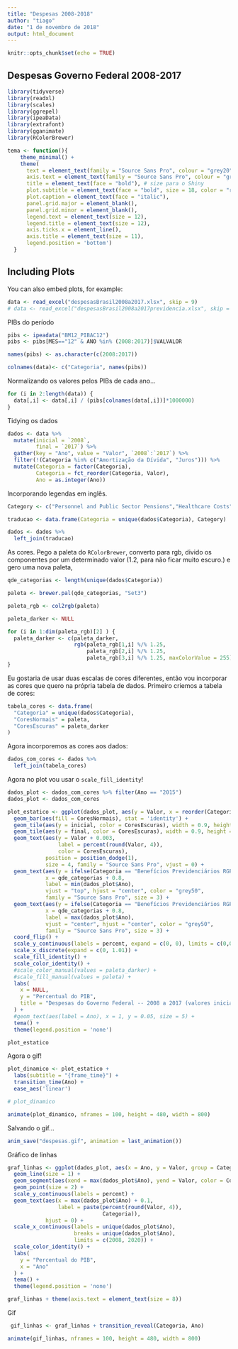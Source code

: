 ```yaml
---
title: "Despesas 2008-2018"
author: "tiago"
date: "1 de novembro de 2018"
output: html_document
---
```


```r
knitr::opts_chunk$set(echo = TRUE)
```

## Despesas Governo Federal 2008-2017

```r
library(tidyverse)
library(readxl)
library(scales)
library(ggrepel)
library(ipeaData)
library(extrafont)
library(gganimate)
library(RColorBrewer)

tema <- function(){
    theme_minimal() +
    theme(
      text = element_text(family = "Source Sans Pro", colour = "grey20"),
      axis.text = element_text(family = "Source Sans Pro", colour = "grey20", size = 12),
      title = element_text(face = "bold"), # size para o Shiny
      plot.subtitle = element_text(face = "bold", size = 18, color = "red"),
      plot.caption = element_text(face = "italic"),
      panel.grid.major = element_blank(), 
      panel.grid.minor = element_blank(),
      legend.text = element_text(size = 12),
      legend.title = element_text(size = 12),
      axis.ticks.x = element_line(),
      axis.title = element_text(size = 11),
      legend.position = 'bottom')
  }

```

## Including Plots

You can also embed plots, for example:

```r
data <- read_excel("despesasBrasil2008a2017.xlsx", skip = 9)
# data <- read_excel("despesasBrasil2008a2017previdencia.xlsx", skip = 9)
```

PIBs do período

```r
pibs <- ipeadata("BM12_PIBAC12")
pibs <- pibs[MES=="12" & ANO %in% (2008:2017)]$VALVALOR

names(pibs) <- as.character(c(2008:2017))

colnames(data)<- c("Categoria", names(pibs))
```

Normalizando os valores pelos PIBs de cada ano...

```r
for (i in 2:length(data)) {
  data[,i] <- data[,i] / (pibs[colnames(data[,i])]*1000000)
}
```

Tidying os dados

```r
dados <- data %>%
  mutate(inicial = `2008`,
         final = `2017`) %>%
  gather(key = "Ano", value = "Valor", `2008`:`2017`) %>%
  filter(!(Categoria %in% c("Amortização da Dívida", "Juros"))) %>%
  mutate(Categoria = factor(Categoria),
         Categoria = fct_reorder(Categoria, Valor),
         Ano = as.integer(Ano))

```

Incorporando legendas em inglês.

```r
Category <- c("Personnel and Public Sector Pensions","Healthcare Costs","Education Costs","Welfare Costs","Administrative Costs","Pension Benefits (private sector workers)","Investments","Transfers to States and Municipalities")

traducao <- data.frame(Categoria = unique(dados$Categoria), Category)

dados <- dados %>%
  left_join(traducao)
```


As cores. Pego a paleta do `RColorBrewer`, converto para rgb, divido os componentes por um determinado valor (1.2, para não ficar muito escuro.) e gero uma nova paleta, 

```r
qde_categorias <- length(unique(dados$Categoria))

paleta <- brewer.pal(qde_categorias, "Set3")

paleta_rgb <- col2rgb(paleta)

paleta_darker <- NULL

for (i in 1:dim(paleta_rgb)[2] ) {
  paleta_darker <- c(paleta_darker, 
                     rgb(paleta_rgb[1,i] %/% 1.25,               
                         paleta_rgb[2,i] %/% 1.25, 
                         paleta_rgb[3,i] %/% 1.25, maxColorValue = 255))
}
```

Eu gostaria de usar duas escalas de cores diferentes, então vou incorporar as cores que quero na própria tabela de dados. Primeiro criemos a tabela de cores:

```r
tabela_cores <- data.frame(
  "Categoria" = unique(dados$Categoria),
  "CoresNormais" = paleta,
  "CoresEscuras" = paleta_darker
)
```

Agora incorporemos as cores aos dados:

```r
dados_com_cores <- dados %>%
  left_join(tabela_cores)
```

Agora no plot vou usar o `scale_fill_identity`!

```r
dados_plot <- dados_com_cores %>% filter(Ano == "2015")
dados_plot <- dados_com_cores

plot_estatico <- ggplot(dados_plot, aes(y = Valor, x = reorder(Categoria, Valor))) +
  geom_bar(aes(fill = CoresNormais), stat = 'identity') +
  geom_tile(aes(y = inicial, color = CoresEscuras), width = 0.9, height = 0.00001, linetype = 'dotted') +
  geom_tile(aes(y = final, color = CoresEscuras), width = 0.9, height = 0.00001) +
  geom_text(aes(y = Valor + 0.003, 
                label = percent(round(Valor, 4)), 
                color = CoresEscuras), 
            position = position_dodge(1),
            size = 4, family = "Source Sans Pro", vjust = 0) +
  geom_text(aes(y = ifelse(Categoria == "Benefícios Previdenciários RGPS", inicial, NA)), 
            x = qde_categorias + 0.8, 
            label = min(dados_plot$Ano),
            vjust = "top", hjust = "center", color = "grey50",
            family = "Source Sans Pro", size = 3) +
  geom_text(aes(y = ifelse(Categoria == "Benefícios Previdenciários RGPS", final, NA)), 
            x = qde_categorias + 0.8, 
            label = max(dados_plot$Ano),
            vjust = "center", hjust = "center", color = "grey50", 
            family = "Source Sans Pro", size = 3) +
  coord_flip() +
  scale_y_continuous(labels = percent, expand = c(0, 0), limits = c(0,0.09)) +
  scale_x_discrete(expand = c(0, 1.01)) +
  scale_fill_identity() +
  scale_color_identity() +
  #scale_color_manual(values = paleta_darker) +
  #scale_fill_manual(values = paleta) +
  labs(
    x = NULL,
    y = "Percentual do PIB",
    title = "Despesas do Governo Federal -- 2008 a 2017 (valores iniciais destacados)"
  ) +
  #geom_text(aes(label = Ano), x = 1, y = 0.05, size = 5) +
  tema() +
  theme(legend.position = 'none')

plot_estatico
```

Agora o gif!

```r
plot_dinamico <- plot_estatico +
  labs(subtitle = "{frame_time}") +
  transition_time(Ano) +
  ease_aes('linear')

# plot_dinamico

animate(plot_dinamico, nframes = 100, height = 480, width = 800)
```

Salvando o gif...
```r
anim_save("despesas.gif", animation = last_animation())
```

Gráfico de linhas

```r
graf_linhas <- ggplot(dados_plot, aes(x = Ano, y = Valor, group = Categoria, color = CoresEscuras)) +
  geom_line(size = 1) +
  geom_segment(aes(xend = max(dados_plot$Ano), yend = Valor, color = CoresNormais), linetype = 2) +
  geom_point(size = 2) +
  scale_y_continuous(labels = percent) +
  geom_text(aes(x = max(dados_plot$Ano) + 0.1, 
                label = paste(percent(round(Valor, 4)),
                              Categoria)), 
            hjust = 0) +
  scale_x_continuous(labels = unique(dados_plot$Ano), 
                     breaks = unique(dados_plot$Ano),
                     limits = c(2008, 2020)) +
  scale_color_identity() +
  labs(
    y = "Percentual do PIB",
    x = "Ano"
  ) +
  tema() + 
  theme(legend.position = 'none')

graf_linhas + theme(axis.text = element_text(size = 8))
```

Gif

```r
 gif_linhas <- graf_linhas + transition_reveal(Categoria, Ano)

animate(gif_linhas, nframes = 100, height = 480, width = 800)
```

